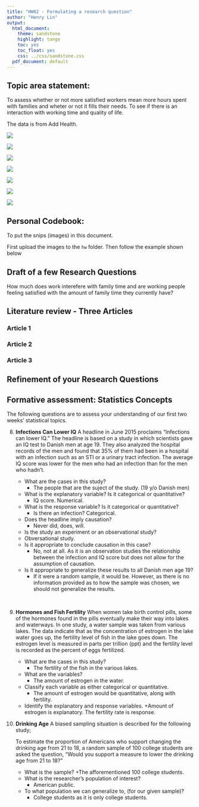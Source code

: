 ```yaml
---
title: "HW02 - Formulating a research question"
author: "Henry Lin"
output:
  html_document:
    theme: sandstone
    highlight: tango
    toc: yes
    toc_float: yes
    css: ../css/sandstone.css
  pdf_document: default
---
```



## Topic area statement: 

To assess whether or not more satisfied workers mean more hours spent with families and wheter or not it fills their needs. To see if there is an interaction with working time and quality of life. 

The data is from Add Health.

![](shiftworked.png)

![](leavecause1.png)

![](leavecause2.png)

![](jobsatisfaction.png)

![](currentactivity.png)

![](familyandwork.png)

![](familyhourswanted.png)


## Personal Codebook: 

To put the snips (images) in this document.  

First upload the images to the `hw` folder. 
Then follow the example shown below


## Draft of a few Research Questions

How much does work interefere with family time and are working people feeling satisfied with the amount of family time they currently have?

## Literature review - Three Articles


### Article 1


### Article 2


### Article 3



## Refinement of your Research Questions

## Formative assessment:  Statistics Concepts

The following questions are to assess your understanding of our first two weeks' statistical topics.

8.  **Infections Can Lower IQ** A headline in June 2015 proclaims “Infections can lower IQ.” The headline is based on a study in which scientists gave an IQ test to Danish men at age 19. They also analyzed the hospital records of the men and found that 35% of them had been in a hospital with an infection such as an STI or a urinary tract infection. The average IQ score was lower for the men who had an infection than for the men who hadn’t.  

    + What are the cases in this study?
      + The people that are the suject of the study. (19 y/o Danish men)
    + What is the explanatory variable? Is it categorical or quantitative?
      + IQ score. Numerical.
    + What is the response variable? Is it categorical or quantitative?
      + Is there an infection? Categorical.
    + Does the headline imply causation?
      + Never did, does, will.
    + Is the study an experiment or an observational study?
     + Obversational study.
    + Is it appropriate to conclude causation in this case?
      + No, not at all. As it is an observation studies the relationship between the infection and IQ score but does not allow for the assumption of causation. 
    + Is it appropriate to generalize these results to all Danish men age 19?
      + If it were a random sample, it would be. However, as there is no information provided as to how the sample was chosen, we should not generalize the results. 

\

9. **Hormones and Fish Fertility** When women take birth control pills, some of the hormones found in the pills eventually make their way into lakes and waterways. In one study, a water sample was taken from various lakes. The data indicate that as the concentration of estrogen in the lake water goes up, the fertility level of fish in the lake goes down. The estrogen level is measured in parts per trillion (ppt) and the fertility level is recorded as the percent of eggs fertilized. 

    + What are the cases in this study?
      + The fertility of the fish in the various lakes.
    + What are the variables? 
      + The amount of estrogen in the water.  
    + Classify each variable as either categorical or quantitative.
      + The amount of estrogen would be quantitative, along with fertility. 
    + Identify the explanatory and response variables.
      +Amount of estrogen is explanatory. The fertility rate is response.
\
10. **Drinking Age** A biased sampling situation is described for the following study;  

    To estimate the proportion of Americans who support changing the drinking age from 21 to 18, a random sample of 100 college students are asked the question, “Would you support a measure to lower the drinking age from 21 to 18?”  
    
    + What is the sample?
      +The  afforementioned 100 college students.
    + What is the researcher's population of interest?
      + American public.
    + To what population we can generalize to, (for our given sample)?
      + College students as it is only college students.



    
    
    
    